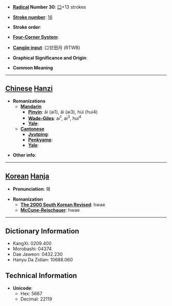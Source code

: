* '''[[Wiktionary:Chinese radical index| Radical]] Number 30''': [[Wiktionary:Chinese radical index 口|口]]+13 strokes

* '''[[Wiktionary:Chinese total strokes index|Stroke number]]''': [[Wiktionary:Chinese total strokes index 16|16]]

* '''Stroke order''': 

* '''[[Wiktionary:Chinese four corner index|Four-Corner System]]''': 

* '''[[Wiktionary:Chinese Cangjie index|Cangjie input]]''': 口廿田月 (RTWB)

* '''Graphical Significance and Origin''': 

* '''Common Meaning'''

----

== [[Chinese]] [[Hanzi]] ==

* '''Romanizations'''
** '''[[Mandarin]]'''
*** '''[[Pinyin]]''': āi (ai1), ǎi (ai3), hùi (hui4)
*** '''[[Wade-Giles]]''': ai<sup>1</sup>, ai<sup>3</sup>, hui<sup>4</sup>
*** '''[[Yale]]''': 
** '''[[Cantonese]]'''
*** '''[[Jyutping]]''':
*** '''[[Penkyamp]]''': 
*** '''[[Yale]]''': 

* '''Other info''': 

----

== [[Korean]] [[Hanja]] ==

* '''Pronunciation''': 홰

* '''Romanization'''
** '''[[The 2000 South Korean Revised Romanization|The 2000 South Korean Revised]]''': hwae
** '''[[McCune-Reischauer]]''': hwae

----

== Dictionary Information ==

* KangXi: 0209.400
* Morobashi: 04374
* Dae Jaweon: 0432.230
* Hanyu Da Zidian: 10688.060

== Technical Information ==

* '''Unicode''':
** Hex: 5667
** Decimal: 22119